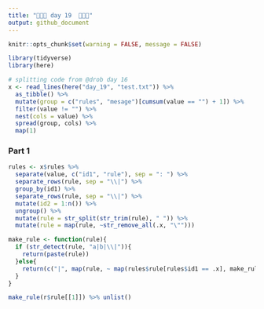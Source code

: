 ```yaml
---
title: "🎄🎄🎄 day 19  🎄🎄🎄"
output: github_document
---
```

```r
knitr::opts_chunk$set(warning = FALSE, message = FALSE)
```
```r
library(tidyverse)
library(here)

# splitting code from @drob day 16
x <- read_lines(here("day_19", "test.txt")) %>% 
  as_tibble() %>% 
  mutate(group = c("rules", "mesage")[cumsum(value == "") + 1]) %>% 
  filter(value != "") %>% 
  nest(cols = value) %>% 
  spread(group, cols) %>% 
  map(1)
```

### Part 1

```r
rules <- x$rules %>% 
  separate(value, c("id1", "rule"), sep = ": ") %>% 
  separate_rows(rule, sep = "\\|") %>% 
  group_by(id1) %>% 
  separate_rows(rule, sep = "\\|") %>% 
  mutate(id2 = 1:n()) %>% 
  ungroup() %>% 
  mutate(rule = str_split(str_trim(rule), " ")) %>% 
  mutate(rule = map(rule, ~str_remove_all(.x, "\"")))

make_rule <- function(rule){
  if (str_detect(rule, "a|b|\\|")){
    return(paste(rule))
  }else{
    return(c("|", map(rule, ~ map(rules$rule[rules$id1 == .x], make_rule))))
  }
}

make_rule(r$rule[[1]]) %>% unlist()
```


